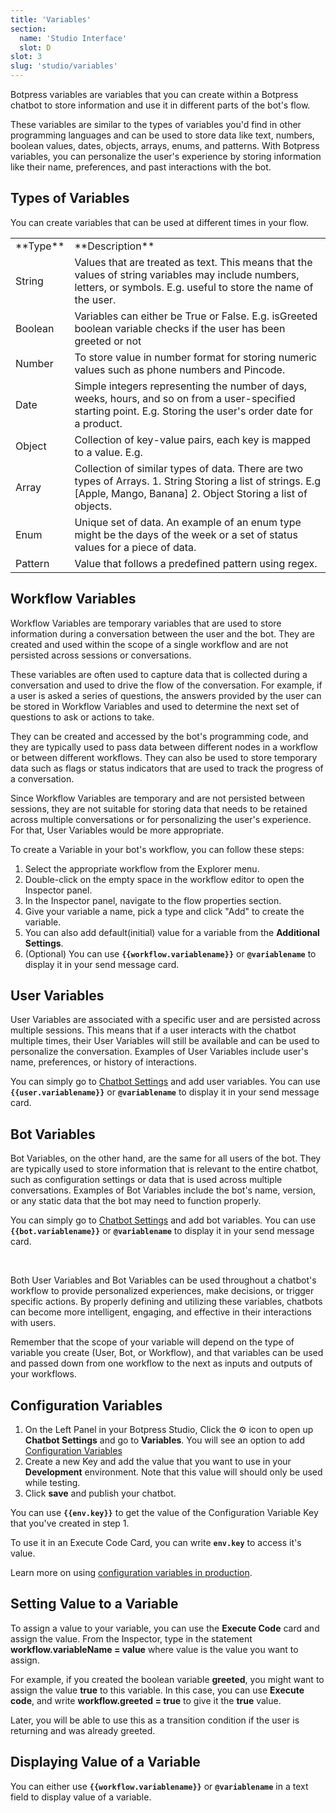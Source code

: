 ```yaml
---
title: 'Variables'
section:
  name: 'Studio Interface'
  slot: D
slot: 3
slug: 'studio/variables'
---
```


Botpress variables are variables that you can create within a Botpress chatbot to store information and use it in different parts of the bot's flow. 

These variables are similar to the types of variables you'd find in other programming languages and can be used to store data like text, numbers, boolean values, dates, objects, arrays, enums, and patterns. With Botpress variables, you can personalize the user's experience by storing information like their name, preferences, and past interactions with the bot.

## Types of Variables

You can create variables that can be used at different times in your flow.

<Table>
  <Tr>
    <Td>**Type**</Td>
    <Td>**Description**</Td>
  </Tr>
  <Tr>
    <Td>String</Td>
    <Td>
      Values that are treated as text. This means that the values of string variables may include numbers, letters, or
      symbols. E.g. useful to store the name of the user.
    </Td>
  </Tr>
  <Tr>
    <Td>Boolean</Td>
    <Td>
      Variables can either be True or False. E.g. isGreeted boolean variable checks if the user has been greeted or not
    </Td>
  </Tr>
  <Tr>
    <Td>Number</Td>
    <Td>To store value in number format for storing numeric values such as phone numbers and Pincode.</Td>
  </Tr>
  <Tr>
    <Td>Date</Td>
    <Td>
      Simple integers representing the number of days, weeks, hours, and so on from a user-specified starting point.
      E.g. Storing the user's order date for a product.
    </Td>
  </Tr>
  <Tr>
    <Td>Object</Td>
    <Td>Collection of key-value pairs, each key is mapped to a value. E.g. </Td>
  </Tr>
  <Tr>
    <Td>Array</Td>
    <Td>
      Collection of similar types of data. There are two types of Arrays. 1. String Storing a list of strings. E.g
      [Apple, Mango, Banana] 2. Object Storing a list of objects.
    </Td>
  </Tr>
  <Tr>
    <Td>Enum</Td>
    <Td>
      Unique set of data. An example of an enum type might be the days of the week or a set of status values for a piece
      of data.
    </Td>
  </Tr>
  <Tr>
    <Td>Pattern</Td>
    <Td>Value that follows a predefined pattern using regex.</Td>
  </Tr>
</Table>

## Workflow Variables

Workflow Variables are temporary variables that are used to store information during a conversation between the user and the bot. They are created and used within the scope of a single workflow and are not persisted across sessions or conversations.

These variables are often used to capture data that is collected during a conversation and used to drive the flow of the conversation. For example, if a user is asked a series of questions, the answers provided by the user can be stored in Workflow Variables and used to determine the next set of questions to ask or actions to take.

They can be created and accessed by the bot's programming code, and they are typically used to pass data between different nodes in a workflow or between different workflows. They can also be used to store temporary data such as flags or status indicators that are used to track the progress of a conversation.

Since Workflow Variables are temporary and are not persisted between sessions, they are not suitable for storing data that needs to be retained across multiple conversations or for personalizing the user's experience. For that, User Variables would be more appropriate.

To create a Variable in your bot's workflow, you can follow these steps:

1. Select the appropriate workflow from the Explorer menu.
2. Double-click on the empty space in the workflow editor to open the Inspector panel.
3. In the Inspector panel, navigate to the flow properties section.
4. Give your variable a name, pick a type and click "Add" to create the variable.
5. You can also add default(initial) value for a variable from the **Additional Settings**.
6. (Optional) You can use **`{{workflow.variablename}}`** or **`@variablename`** to display it in your send message card.

## User Variables

User Variables are associated with a specific user and are persisted across multiple sessions. This means that if a user interacts with the chatbot multiple times, their User Variables will still be available and can be used to personalize the conversation. Examples of User Variables include user's name, preferences, or history of interactions.

You can simply go to [Chatbot Settings](../../studio/chatbot-settings/#user-variables) and add user variables. You can use **`{{user.variablename}}`** or **`@variablename`** to display it in your send message card.

## Bot Variables

Bot Variables, on the other hand, are the same for all users of the bot. They are typically used to store information that is relevant to the entire chatbot, such as configuration settings or data that is used across multiple conversations. Examples of Bot Variables include the bot's name, version, or any static data that the bot may need to function properly.

You can simply go to [Chatbot Settings](../../studio/chatbot-settings/#bot-variables) and add bot variables. You can use **`{{bot.variablename}}`** or **`@variablename`** to display it in your send message card.

<br />

Both User Variables and Bot Variables can be used throughout a chatbot's workflow to provide personalized experiences, make decisions, or trigger specific actions. By properly defining and utilizing these variables, chatbots can become more intelligent, engaging, and effective in their interactions with users.


Remember that the scope of your variable will depend on the type of variable you create (User, Bot, or Workflow), and that variables can be used and passed down from one workflow to the next as inputs and outputs of your workflows.

## Configuration Variables

1. On the Left Panel in your Botpress Studio, Click the ⚙️ icon to open up **Chatbot Settings** and go to **Variables**. You will see an option to add [Configuration Variables]()
2. Create a new Key and add the value that you want to use in your **Development** environment. Note that this value will should only be used while testing.
3. Click **save** and publish your chatbot.

You can use **`{{env.key}}`** to get the value of the Configuration Variable Key that you've created in step 1.

To use it in an Execute Code Card, you can write **`env.key`** to access it's value.

Learn more on using [configuration variables in production](../../admin-dashboard/config-variables/#3-env-keys-in-production).

## Setting Value to a Variable

To assign a value to your variable, you can use the **Execute Code** card and assign the value. From the Inspector, type in the statement **workflow.variableName = value** where value is the value you want to assign.

For example, if you created the boolean variable **greeted**, you might want to assign the value **true** to this variable. In this case, you can use **Execute code**, and write **workflow.greeted = true** to give it the **true** value.

Later, you will be able to use this as a transition condition if the user is returning and was already greeted.

## Displaying Value of a Variable

You can either use **`{{workflow.variablename}}`** or **`@variablename`** in a text field to display value of a variable.

